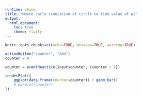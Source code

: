---
runtime: shiny
title: "Monte carlo simulation of circle to find value of pi"
output: 
  html_document:
    toc: true
    theme: flatly
---

```{r}
knitr::opts_chunk$set(echo=TRUE, message=TRUE, warning=TRUE)
```


```{r}
actionButton("counter", "Add")
counter = 0
```

```{r}
counter = eventReactive(input$counter, {counter + 1})
```

```{r}

renderPlot({
    ggplot(data.frame(counter=counter)) + geom_bar()
    # barplot(counter)
})
```